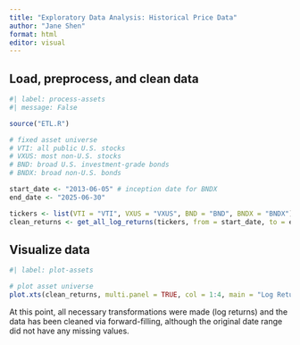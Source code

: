 ```yaml
---
title: "Exploratory Data Analysis: Historical Price Data"
author: "Jane Shen"
format: html
editor: visual
---
```


## Load, preprocess, and clean data

```r
#| label: process-assets
#| message: False

source("ETL.R")

# fixed asset universe
# VTI: all public U.S. stocks
# VXUS: most non-U.S. stocks
# BND: broad U.S. investment-grade bonds
# BNDX: broad non-U.S. bonds

start_date <- "2013-06-05" # inception date for BNDX
end_date <- "2025-06-30"

tickers <- list(VTI = "VTI", VXUS = "VXUS", BND = "BND", BNDX = "BNDX")
clean_returns <- get_all_log_returns(tickers, from = start_date, to = end_date) # xts object
```

## Visualize data

```r
#| label: plot-assets

# plot asset universe
plot.xts(clean_returns, multi.panel = TRUE, col = 1:4, main = "Log Returns for Fixed Asset Universe")
```

At this point, all necessary transformations were made (log returns) and the data has been cleaned via forward-filling, although the original date range did not have any missing values.
